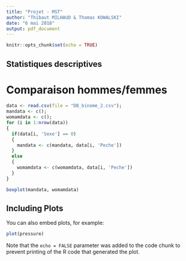 ```yaml
---
title: "Projet - MST"
author: "Thibaut MILHAUD & Thomas KOWALSKI"
date: "6 mai 2018"
output: pdf_document
---
```


```r
knitr::opts_chunk$set(echo = TRUE)
```

## Statistiques descriptives

# Comparaison hommes/femmes

```r
data <- read.csv(file = "DB_binome_2.csv");
mandata <- c();
womamdata <- c();
for (i in 1:nrow(data))
{
  if(data[i, 'Sexe'] == 0)
  {
    mandata <- c(mandata, data[i, 'Peche'])
  }
  else
  {
    womamdata <- c(womamdata, data[i, 'Peche'])
  }
}

boxplot(mandata, womamdata)
```

## Including Plots

You can also embed plots, for example:

```r
plot(pressure)
```

Note that the `echo = FALSE` parameter was added to the code chunk to prevent printing of the R code that generated the plot.
